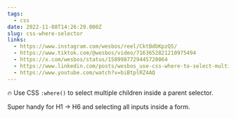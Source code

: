```yaml
---
tags:
  - css
date: 2022-11-08T14:26:29.000Z
slug: css-where-selector
links:
  - https://www.instagram.com/wesbos/reel/CktBdbKpzQS/
  - https://www.tiktok.com/@wesbos/video/7163652821210975494
  - https://x.com/wesbos/status/1589987729445720064
  - https://www.linkedin.com/posts/wesbos_use-css-where-to-select-multiple-children-activity-6995754544806731776-kSz-/
  - https://www.youtube.com/watch?v=biBtplRZ4AQ
---
```


🔥 Use CSS `:where()` to select multiple children inside a parent selector. 

Super handy for H1 → H6 and selecting all inputs inside a form.
